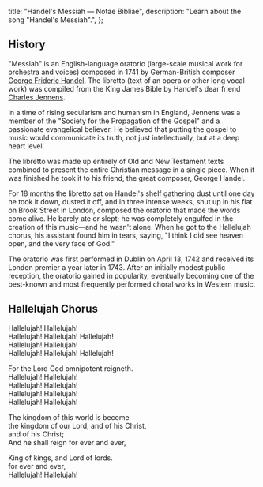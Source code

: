   title: "Handel's Messiah — Notae Bibliae",
  description: "Learn about the song \"Handel's Messiah\".",
};

<Initial text="Handel's Messiah" />

## History

"Messiah" is an English-language oratorio (large-scale musical work for orchestra and voices) composed in 1741 by German-British composer [George Frideric Handel](/liturgy/music/composers/george-frideric-handel). The libretto (text of an opera or other long vocal work) was compiled from the King James Bible by Handel's dear friend [Charles Jennens](/liturgy/music/composers/charles-jennens).

In a time of rising secularism and humanism in England, Jennens was a member of the "Society for the Propagation of the Gospel" and a passionate evangelical believer. He believed that putting the gospel to music would communicate its truth, not just intellectually, but at a deep heart level.

The libretto was made up entirely of Old and New Testament texts combined to present the entire Christian message in a single piece. When it was finished he took it to his friend, the great composer, George Handel.

For 18 months the libretto sat on Handel's shelf gathering dust until one day he took it down, dusted it off, and in three intense weeks, shut up in his flat on Brook Street in London, composed the oratorio that made the words come alive. He barely ate or slept; he was completely engulfed in the creation of this music—and he wasn't alone. When he got to the Hallelujah chorus, his assistant found him in tears, saying, "I think I did see heaven open, and the very face of God."

The oratorio was first performed in Dublin on April 13, 1742 and received its London premier a year later in 1743. After an initially modest public reception, the oratorio gained in popularity, eventually becoming one of the best-known and most frequently performed choral works in Western music.

## Hallelujah Chorus

Hallelujah! Hallelujah!<br/>
Hallelujah! Hallelujah! Hallelujah!<br/>
Hallelujah! Hallelujah!<br/>
Hallelujah! Hallelujah! Hallelujah!

For the Lord God omnipotent reigneth.<br/>
Hallelujah! Hallelujah!<br/>
Hallelujah! Hallelujah!<br/>
Hallelujah! Hallelujah!<br/>
Hallelujah! Hallelujah!

The kingdom of this world is become<br/>
the kingdom of our Lord, and of his Christ,<br/>
and of his Christ;<br/>
And he shall reign for ever and ever,

King of kings, and Lord of lords.<br/>
for ever and ever,<br/>
Hallelujah! Hallelujah!
